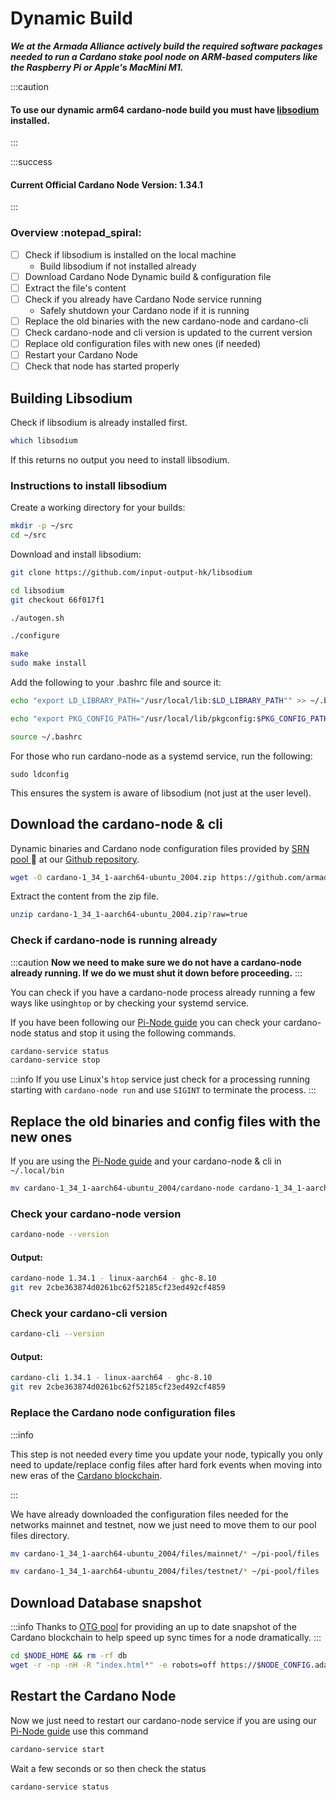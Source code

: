 
# Dynamic Build

_**We at the Armada Alliance actively build the required software packages needed to run a Cardano stake pool node on ARM-based computers like the Raspberry Pi or Apple's MacMini M1.**_

:::caution
#### To use our dynamic arm64 cardano-node build you must have [libsodium](https://github.com/input-output-hk/libsodium) installed.
:::

:::success
#### Current Official Cardano Node Version: 1.34.1
:::

### Overview :notepad\_spiral:

* [ ] Check if libsodium is installed on the local machine
  * Build libsodium if not installed already
* [ ] Download Cardano Node Dynamic build & configuration file
* [ ] Extract the file's content
* [ ] Check if you already have Cardano Node service running
  * Safely shutdown your Cardano node if it is running
* [ ] Replace the old binaries with the new cardano-node and cardano-cli
* [ ] Check cardano-node and cli version is updated to the current version
* [ ] Replace old configuration files with new ones (if needed)
* [ ] Restart your Cardano Node
* [ ] Check that node has started properly

## Building Libsodium

Check if libsodium is already installed first.

```bash title=">_ Terminal"
which libsodium
```

If this returns no output you need to install libsodium.

### Instructions to install libsodium

Create a working directory for your builds:

```bash title=">_ Terminal"
mkdir -p ~/src
cd ~/src
```

Download and install libsodium:

```bash title=">_ Terminal"
git clone https://github.com/input-output-hk/libsodium
```

```bash title=">_ Terminal"
cd libsodium
git checkout 66f017f1
```

```bash title=">_ Terminal"
./autogen.sh
```

```bash title=">_ Terminal"
./configure
```

```bash title=">_ Terminal"
make
sudo make install
```

Add the following to your .bashrc file and source it:

```bash title=">_ Terminal"
echo "export LD_LIBRARY_PATH="/usr/local/lib:$LD_LIBRARY_PATH"" >> ~/.bashrc

echo "export PKG_CONFIG_PATH="/usr/local/lib/pkgconfig:$PKG_CONFIG_PATH"" >> ~/.bashrc

source ~/.bashrc
```

For those who run cardano-node as a systemd service, run the following:

```
sudo ldconfig
```

This ensures the system is aware of libsodium (not just at the user level).

## Download the cardano-node & cli

Dynamic binaries and Cardano node configuration files provided by [SRN pool ](https://armada-alliance.com/stake-pools/cc1b1c03798884c636703443a23b8d9e827d6c0417921600394198a0):pray: at our [Github repository](https://github.com/armada-alliance/cardano-node-binaries).

```bash title=">_ Terminal"
wget -O cardano-1_34_1-aarch64-ubuntu_2004.zip https://github.com/armada-alliance/cardano-node-binaries/blob/main/dynamic-binaries/1.34.1/cardano-1_34_1-aarch64-ubuntu_2004.zip?raw=true
```

Extract the content from the zip file.

```bash title=">_ Terminal"
unzip cardano-1_34_1-aarch64-ubuntu_2004.zip?raw=true
```

### Check if cardano-node is running already

:::caution
**Now we need to make sure we do not have a cardano-node already running. If we do we must shut it down before proceeding.**
:::

You can check if you have a cardano-node process already running a few ways like using`htop` or by checking your systemd service.

If you have been following our [Pi-Node guide](../pi-pool-tutorial/) you can check your cardano-node status and stop it using the following commands.

```bash title=">_ Terminal"
cardano-service status
cardano-service stop
```

:::info
If you use Linux's `htop` service just check for a processing running starting with `cardano-node run` and use `SIGINT` to terminate the process.
:::

## Replace the old binaries and config files with the new ones

If you are using the [Pi-Node guide](../pi-pool-tutorial/) and your cardano-node & cli in `~/.local/bin`

```bash title=">_ Terminal"
mv cardano-1_34_1-aarch64-ubuntu_2004/cardano-node cardano-1_34_1-aarch64-ubuntu_2004/cardano-cli ~/.local/bin
```

### Check your cardano-node version

```bash title=">_ Terminal"
cardano-node --version
```

#### Output:

```bash title=">_ Terminal"
cardano-node 1.34.1 - linux-aarch64 - ghc-8.10
git rev 2cbe363874d0261bc62f52185cf23ed492cf4859
```

### Check your cardano-cli version

```bash title=">_ Terminal"
cardano-cli --version
```

#### Output:

```bash title=">_ Terminal"
cardano-cli 1.34.1 - linux-aarch64 - ghc-8.10
git rev 2cbe363874d0261bc62f52185cf23ed492cf4859
```

### Replace the Cardano node configuration files

:::info

This step is not needed every time you update your node, typically you only need to update/replace config files after hard fork events when moving into new eras of the [Cardano blockchain](https://roadmap.cardano.org/en/).

:::

We have already downloaded the configuration files needed for the networks mainnet and testnet, now we just need to move them to our pool files directory.

<Tabs>
<TabItem value="mainnet config" label="MAINNET Config">

```bash title=">_ Terminal"
mv cardano-1_34_1-aarch64-ubuntu_2004/files/mainnet/* ~/pi-pool/files
```

</TabItem>
<TabItem value="testnet config" label="TESTNET Config">

```bash title=">_ Terminal"
mv cardano-1_34_1-aarch64-ubuntu_2004/files/testnet/* ~/pi-pool/files
```

</TabItem>
</Tabs>

## Download Database snapshot

:::info
Thanks to [OTG pool](https://armada-alliance.com/stake-pools/c825168836c5bf850dec38567eb4771c2e03eea28658ff291df768ae) for providing an up to date  snapshot of the Cardano blockchain to help speed up sync times for a node dramatically.
:::

```bash title=">_ Terminal"
cd $NODE_HOME && rm -rf db
wget -r -np -nH -R "index.html*" -e robots=off https://$NODE_CONFIG.adamantium.online/db/
```

## Restart the Cardano Node

Now we just need to restart our cardano-node service if you are using our [Pi-Node guide](../pi-pool-tutorial/) use this command

```bash title=">_ Terminal"
cardano-service start
```

Wait a few seconds or so then check the status

```bash title=">_ Terminal"
cardano-service status
```
